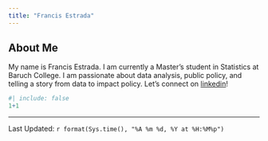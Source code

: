 ```yaml
---
title: "Francis Estrada"
---
```

## About Me
My name is Francis Estrada. I am currently a Master's student in Statistics at Baruch College. 
I am passionate about data analysis, public policy, and telling a story from data to impact policy.
Let's connect on [linkedin](https://www.linkedin.com/in/francisestrada817/)!

```r
#| include: false
1+1
```
--------------
Last Updated: `r format(Sys.time(), "%A %m %d, %Y at %H:%M%p")`